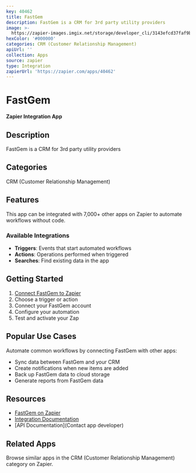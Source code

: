 ```yaml
---
key: 40462
title: FastGem
description: FastGem is a CRM for 3rd party utility providers
image: >-
  https://zapier-images.imgix.net/storage/developer_cli/3143efcd37faf9b9c5c902df02cc7662.png?auto=format%2Ccompress&ixlib=python-3.0.0&q=50
hexColor: '#000000'
categories: CRM (Customer Relationship Management)
apiUrl: ''
collection: Apps
source: zapier
type: Integration
zapierUrl: 'https://zapier.com/apps/40462'
---
```

# FastGem

**Zapier Integration App**

## Description

FastGem is a CRM for 3rd party utility providers

## Categories

CRM (Customer Relationship Management)

## Features

This app can be integrated with 7,000+ other apps on Zapier to automate workflows without code.

### Available Integrations

- **Triggers**: Events that start automated workflows
- **Actions**: Operations performed when triggered
- **Searches**: Find existing data in the app

## Getting Started

1. [Connect FastGem to Zapier](https://zapier.com/apps/40462)
2. Choose a trigger or action
3. Connect your FastGem account
4. Configure your automation
5. Test and activate your Zap

## Popular Use Cases

Automate common workflows by connecting FastGem with other apps:

- Sync data between FastGem and your CRM
- Create notifications when new items are added
- Back up FastGem data to cloud storage
- Generate reports from FastGem data

## Resources

- [FastGem on Zapier](https://zapier.com/apps/40462)
- [Integration Documentation](https://zapier.com/apps/40462/integrations)
- [API Documentation](Contact app developer)

## Related Apps

Browse similar apps in the CRM (Customer Relationship Management) category on Zapier.
